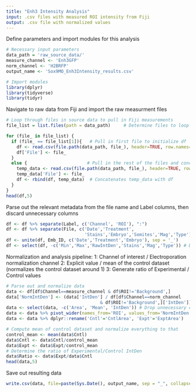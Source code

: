 ```yaml
---
title: "Enh3 Intensity Analysis"
input: .csv files with measured ROI intensity from Fiji
output: .csv file with normalized values
---
```


Define parameters and import modules for this analysis 
```r
# Necessary input parameters
data_path = 'raw_source_data/'
measure_channel <- 'Enh3GFP'
norm_channel <- 'H2BRFP'
output_name <- 'Sox9MO_Enh3Intensity_results.csv'

# Import modules
library(dplyr)
library(tidyverse)
library(tidyr)
```

Navigate to raw data from Fiji and import the raw measurment files
```r
# Loop through files in source data to pull in Fiji measurements
file_list = list.files(path = data_path)     # Determine files to loop through

for (file_ in file_list) {
  if (file_ == file_list[1]){   # Pull in first file to initialize df
    df <- read.csv(file.path(data_path, file_), header=TRUE, row.names=1)
    df['File'] <- file_
  }
  else {                       # Pull in the rest of the files and concatenate
    temp_data <- read.csv(file.path(data_path, file_), header=TRUE, row.names=1)
    temp_data['File'] <- file_
    df <- rbind(df, temp_data)  # Concatenates temp_data with df
  }
}
head(df,5)
```

Parse out the relevant metadata from the file name and Label columns, then discard unnecessary columns
```r
df <- df %>% separate(Label, c('Channel', 'ROI'), ":")
df <- df %>% separate(File, c('Date','Treatment',
                              'Stains','Embryo','Somites','Mag','Type'), "_")
df <- unite(df, Emb_ID, c('Date','Treatment','Embryo'), sep = '_')
df <- select(df, -c('Min','Max','RawIntDen','Stains','Mag','Type')) # Drop unnecessary cols

```

Normalization and analysis pipeline:
  1: Channel of interest / Electroporation normalization channel
  2: Explicit value / mean of the control dataset (normalizes the control dataset around 1)
  3: Generate ratio of Experimental / Control values
```r
# Parse out and normalize data
data <- df[df$Channel==measure_channel & df$ROI!='Background',]
data['NormIntDen'] <- (data['IntDen'] / df[df$Channel==norm_channel 
                                    & df$ROI!='Background',]['IntDen'])
data <- select(data, -c('Area', 'Mean', 'IntDen')) # Drop unnecessary cols
data <- data %>% pivot_wider(names_from='ROI', values_from='NormIntDen')
data <- data %>% dplyr::rename('Cntl'='CntlArea', 'Expt'='ExptArea')

# Compute mean of control dataset and normalize everything to that
control_mean <- mean(data$Cntl)
data$Cntl <- data$Cntl/control_mean
data$Expt <- data$Expt/control_mean
# Determine the ratio of Experimental/Control IntDen
data$Ratio <- data$Expt/data$Cntl
head(data,5)
```

Save out resulting data
```r
write.csv(data, file=paste(Sys.Date(), output_name, sep = "_", collapse = NULL))
```
